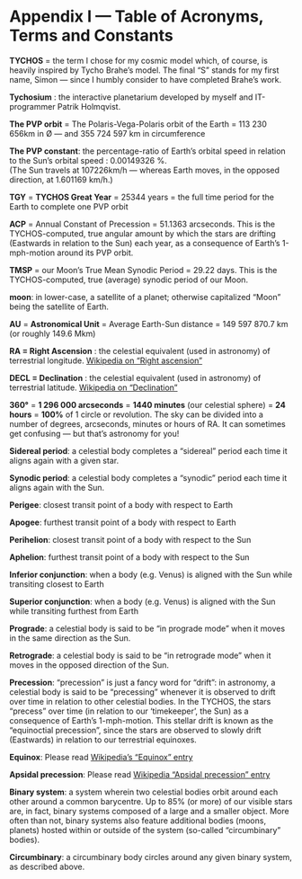 Appendix I — Table of Acronyms, Terms and Constants
===================================================

**TYCHOS** = the term I chose for my cosmic model which, of course, is heavily inspired by Tycho Brahe’s model. The final “S” stands for my first name, Simon — since I humbly consider to have completed Brahe’s work.

**Tychosium** : the interactive planetarium developed by myself and IT-programmer Patrik Holmqvist.

**The PVP orbit** = The Polaris-Vega-Polaris orbit of the Earth = 113 230 656km in Ø — and 355 724 597 km in circumference

**The PVP constant**: the percentage-ratio of Earth’s orbital speed in relation to the Sun’s orbital speed : 0.00149326 %.  
(The Sun travels at 107226km/h — whereas Earth moves, in the opposed direction, at 1.601169 km/h.)

**TGY** = **TYCHOS Great Year** = 25344 years = the full time period for the Earth to complete one PVP orbit

**ACP** = Annual Constant of Precession = 51.1363 arcseconds. This is the TYCHOS-computed, true angular amount by which the stars are drifting (Eastwards in relation to the Sun) each year, as a consequence of Earth’s 1-mph-motion around its PVP orbit.

**TMSP** = our Moon’s True Mean Synodic Period = 29.22 days. This is the TYCHOS-computed, true (average) synodic period of our Moon.

**moon**: in lower-case, a satellite of a planet; otherwise capitalized “Moon” being the satellite of Earth.

**AU** = **Astronomical Unit** = Average Earth-Sun distance = 149 597 870.7 km (or roughly 149.6 Mkm)

**RA = Right Ascension** : the celestial equivalent (used in astronomy) of terrestrial longitude. [Wikipedia on “Right ascension”](https://www.tychos.info/citation/_WIKIP-Feb-2017_Right_ascension.pdf)

**DECL = Declination** : the celestial equivalent (used in astronomy) of terrestrial latitude. [Wikipedia on “Declination”](https://www.tychos.info/citation/_WIKIP-Feb-2017_Declination.pdf)

**360°** = **1 296 000 arcseconds** = **1440 minutes** (our celestial sphere) = **24 hours** = **100%** of 1 circle or revolution. The sky can be divided into a number of degrees, arcseconds, minutes or hours of RA. It can sometimes get confusing — but that’s astronomy for you!

**Sidereal period**: a celestial body completes a “sidereal” period each time it aligns again with a given star.

**Synodic period**: a celestial body completes a “synodic” period each time it aligns again with the Sun.

**Perigee**: closest transit point of a body with respect to Earth

**Apogee**: furthest transit point of a body with respect to Earth

**Perihelion**: closest transit point of a body with respect to the Sun  

**Aphelion**: furthest transit point of a body with respect to the Sun

**Inferior conjunction**: when a body (e.g. Venus) is aligned with the Sun while transiting closest to Earth

**Superior conjunction**: when a body (e.g. Venus) is aligned with the Sun while transiting furthest from Earth

**Prograde**: a celestial body is said to be “in prograde mode” when it moves in the same direction as the Sun.

**Retrograde**: a celestial body is said to be “in retrograde mode” when it moves in the opposed direction of the Sun.

**Precession**: “precession” is just a fancy word for “drift”: in astronomy, a celestial body is said to be “precessing” whenever it is observed to drift over time in relation to other celestial bodies. In the TYCHOS, the stars “precess” over time (in relation to our ‘timekeeper’, the Sun) as a consequence of Earth’s 1-mph-motion. This stellar drift is known as the “equinoctial precession”, since the stars are observed to slowly drift (Eastwards) in relation to our terrestrial equinoxes.

**Equinox**: Please read [Wikipedia’s “Equinox” entry](https://www.tychos.info/citation/_WIKIP-Feb-2017_Equinox.pdf)

**Apsidal precession**: Please read [Wikipedia “Apsidal precession” entry](https://www.tychos.info/citation/_WIKIP-Feb-2017_Apsidal_precession.pdf)

**Binary system**: a system wherein two celestial bodies orbit around each other around a common barycentre. Up to 85% (or more) of our visible stars are, in fact, binary systems composed of a large and a smaller object. More often than not, binary systems also feature additional bodies (moons, planets) hosted within or outside of the system (so-called “circumbinary” bodies).

**Circumbinary**: a circumbinary body circles around any given binary system, as described above.
